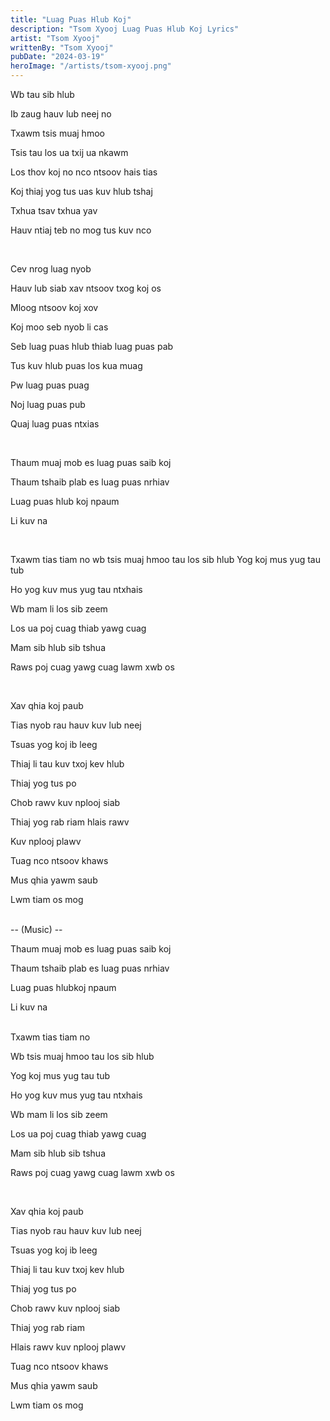 ```yaml
---
title: "Luag Puas Hlub Koj"
description: "Tsom Xyooj Luag Puas Hlub Koj Lyrics"
artist: "Tsom Xyooj"
writtenBy: "Tsom Xyooj"
pubDate: "2024-03-19"
heroImage: "/artists/tsom-xyooj.png"
---
```


Wb tau sib hlub

Ib zaug hauv lub neej no

Txawm tsis muaj hmoo

Tsis tau los ua txij ua nkawm

Los thov koj no nco ntsoov hais tias

Koj thiaj yog tus uas kuv hlub tshaj

Txhua tsav txhua yav

Hauv ntiaj teb no mog tus kuv nco

<br />

Cev nrog luag nyob

Hauv lub siab xav ntsoov txog koj os

Mloog ntsoov koj xov

Koj moo seb nyob li cas

Seb luag puas hlub thiab luag puas pab

Tus kuv hlub puas los kua muag

Pw luag puas puag

Noj luag puas pub

Quaj luag puas ntxias

<br />

Thaum muaj mob es luag puas saib koj

Thaum tshaib plab es luag puas nrhiav

Luag puas hlub koj npaum

Li kuv na

<br />

Txawm tias tiam no wb tsis muaj hmoo tau los sib hlub
Yog koj mus yug tau tub

Ho yog kuv mus yug tau ntxhais

Wb mam li los sib zeem

Los ua poj cuag thiab yawg cuag

Mam sib hlub sib tshua

Raws poj cuag yawg cuag lawm xwb os

<br />

Xav qhia koj paub

Tias nyob rau hauv kuv lub neej

Tsuas yog koj ib leeg

Thiaj li tau kuv txoj kev hlub

Thiaj yog tus po

Chob rawv kuv nplooj siab

Thiaj yog rab riam hlais rawv

Kuv nplooj plawv

Tuag nco ntsoov khaws

Mus qhia yawm saub

Lwm tiam os mog

<br />
-- (Music) --

<br />

Thaum muaj mob es luag puas saib koj

Thaum tshaib plab es luag puas nrhiav

Luag puas hlubkoj npaum

Li kuv na

<br />
Txawm tias tiam no

Wb tsis muaj hmoo tau los sib hlub

Yog koj mus yug tau tub

Ho yog kuv mus yug tau ntxhais

Wb mam li los sib zeem

Los ua poj cuag thiab yawg cuag

Mam sib hlub sib tshua

Raws poj cuag yawg cuag lawm xwb os

<br />

Xav qhia koj paub

Tias nyob rau hauv kuv lub neej

Tsuas yog koj ib leeg

Thiaj li tau kuv txoj kev hlub

Thiaj yog tus po

Chob rawv kuv nplooj siab

Thiaj yog rab riam

Hlais rawv kuv nplooj plawv

Tuag nco ntsoov khaws

Mus qhia yawm saub

Lwm tiam os mog
